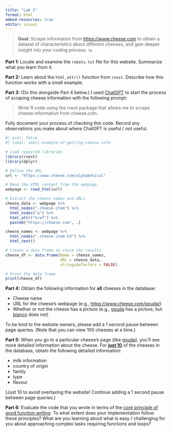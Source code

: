 ```yaml
---
title: "Lab 5"
format: html
embed-resources: true
editor: visual
---
```


> **Goal:** Scrape information from <https://www.cheese.com> to obtain a dataset of characteristics about different cheeses, and gain deeper insight into your coding process. 🪤

**Part 1:** Locate and examine the `robots.txt` file for this website. Summarize what you learn from it.

**Part 2:** Learn about the `html_attr()` function from `rvest`. Describe how this function works with a small example.

**Part 3:** (Do this alongside Part 4 below.) I used [ChatGPT](https://chat.openai.com/chat) to start the process of scraping cheese information with the following prompt:

> Write R code using the rvest package that allows me to scrape cheese information from cheese.com.

Fully document your process of checking this code. Record any observations you make about where ChatGPT is useful / not useful.

```r
#| eval: false
#| label: small-example-of-getting-cheese-info

# Load required libraries
library(rvest)
library(dplyr)

# Define the URL
url <- "https://www.cheese.com/alphabetical"

# Read the HTML content from the webpage
webpage <- read_html(url)

# Extract the cheese names and URLs
cheese_data <- webpage %>%
  html_nodes(".cheese-item") %>%
  html_nodes("a") %>%
  html_attr("href") %>%
  paste0("https://cheese.com", .)

cheese_names <- webpage %>%
  html_nodes(".cheese-item h3") %>%
  html_text()

# Create a data frame to store the results
cheese_df <- data.frame(Name = cheese_names,
                        URL = cheese_data,
                        stringsAsFactors = FALSE)

# Print the data frame
print(cheese_df)
```

**Part 4:** Obtain the following information for **all** cheeses in the database:

-   Cheese name
-   URL for the cheese's webpage (e.g., <https://www.cheese.com/gouda/>)
-   Whether or not the cheese has a picture (e.g., [gouda](https://www.cheese.com/gouda/) has a picture, but [bianco](https://www.cheese.com/bianco/) does not)

To be kind to the website owners, please add a 1 second pause between page queries. (Note that you can view 100 cheeses at a time.)

**Part 5:** When you go to a particular cheese's page (like [gouda](https://www.cheese.com/gouda/)), you'll see more detailed information about the cheese. For [**just 10**]{.underline} of the cheeses in the database, obtain the following detailed information:

-   milk information
-   country of origin
-   family
-   type
-   flavour

(Just 10 to avoid overtaxing the website! Continue adding a 1 second pause between page queries.)

**Part 6:** Evaluate the code that you wrote in terms of the [core principle of good function writing](function-strategies.html). To what extent does your implementation follow these principles? What are you learning about what is easy / challenging for you about approaching complex tasks requiring functions and loops?
